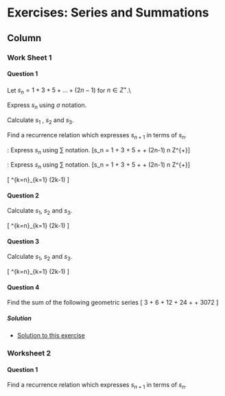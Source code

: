 
Exercises: Series and Summations {data-navmenu="Section 5"}
==================================

Column {.tabset}
-----------------------------



### Work Sheet 1


#### Question 1




Let $s_n = 1 + 3 + 5 + \ldots + (2n-1)$ for $n \in Z^{+}$.\\

\item[1.] Express $s_n$ using $\sigma$ notation.

\item[2.] Calculate $s_1$ , $s_2$ and $s_3$.

\item[3.] Find a recurrence relation which expresses $s_{n+1}$ in terms of $s_n$.




\textbf{Part 1}: Express $s_n$ using $\sum$ notation.
\[s_n = 1 + 3 + 5 + \ldots + (2n-1) \mbox{   for }n \in Z^{+}\]


\textbf{Part 1}: Express $s_n$ using $\sum$ notation.
\[s_n = 1 + 3 + 5 + \ldots + (2n-1) \mbox{   for }n \in Z^{+}\]



\[  \sum^{k=n}_{k=1} (2k-1) \]


#### Question 2

Calculate $s_1$, $s_2$ and $s_3$.



\[  \sum^{k=n}_{k=1} (2k-1) \]



#### Question 3

Calculate $s_1$, $s_2$ and $s_3$.



\[  \sum^{k=n}_{k=1} (2k-1) \]


\item[$s_1$]
\item[$s_2$]
\item[$s_3$]



#### Question 4

Find the sum of the following geometric series
\[ 3 + 6 + 12 + 24 + \ldots + 3072 \]

<h5> Solution</h5>

* <a href="https://youtu.be/q6cYD8Ohgno">Solution to this exercise</a>

### Worksheet 2

#### Question 1

Find a recurrence relation which expresses $s_{n+1}$ in terms of $s_n$.



